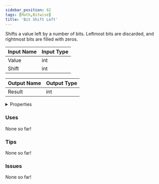 ```yaml
---
sidebar_position: 62
tags: [Math,Bitwise]
title: 'Bit Shift Left'
---
```


Shifts a value left by a number of bits. Leftmost bits are discarded, and rightmost bits are filled with zeros.




<EsbSvg />

| Input Name | Input Type |
|-----------|-----------|
| Value | int |
| Shift | int |

| Output Name | Output Type |
|-----------|-----------|
| Result | int |


<details>
  <summary>Properties</summary>
  <div>
    <div>
    <table>
      <thead>
        <tr>
          <th>Is beta required?</th>
          <th>❌</th>
        </tr>
        <tr>
          <th>Is this chip a trolling risk?</th>
          <th>❌</th>
        </tr>
        <tr>
          <th>Is this chip a role assignment risk?</th>
          <th>❌</th>
        </tr>
        <tr>
          <th>Chip UUID</th>
          <th>0a7b4058-b1da-442f-8341-81df66979663</th>
        </tr>
      </thead>
    </table>
    </div>
  </div>
</details>

### Uses

None so far!

### Tips

None so far!

### Issues

None so far!